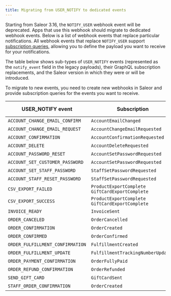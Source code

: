 ```yaml
---
title: Migrating from USER_NOTIFY to dedicated events
---
```


Starting from Saleor 3.16, the `NOTIFY_USER` webhook event will be deprecated. Apps that use this webhook should migrate to dedicated webhook events. Below is a list of webhook events that replace particular notifications. All webhook events that replace `NOTIFY_USER` support [subscription queries](developer/extending/webhooks/subscription-webhook-payloads.mdx#custom-payloads), allowing you to define the payload you want to receive for your notifications.

The table below shows sub-types of `USER_NOTIFY` events (represented as the `notify_event` field in the legacy payloads), their GraphQL subscription replacements, and the Saleor version in which they were or will be introduced.

To migrate to new events, you need to create new webhooks in Saleor and provide subscription queries for the events you want to receive.

| USER_NOTIFY event                | Subscription                                     | Saleor version |
| -------------------------------- | ------------------------------------------------ | -------------- |
| `ACCOUNT_CHANGE_EMAIL_CONFIRM`   | `AccountEmailChanged`                            | 3.15           |
| `ACCOUNT_CHANGE_EMAIL_REQUEST`   | `AccountChangeEmailRequested`                    | 3.15           |
| `ACCOUNT_CONFIRMATION`           | `AccountConfirmationRequested`                   | 3.15           |
| `ACCOUNT_DELETE`                 | `AccountDeleteRequested`                         | 3.15           |
| `ACCOUNT_PASSWORD_RESET`         | `AccountSetPasswordRequested`                    | 3.15           |
| `ACCOUNT_SET_CUSTOMER_PASSWORD`  | `AccountSetPasswordRequested`                    | 3.15           |
| `ACCOUNT_SET_STAFF_PASSWORD`     | `StaffSetPasswordRequested`                      | 3.15           |
| `ACCOUNT_STAFF_RESET_PASSWORD`   | `StaffSetPasswordRequested`                      | 3.15           |
| `CSV_EXPORT_FAILED`              | `ProductExportComplete` `GiftCardExportComplete` | 3.16           |
| `CSV_EXPORT_SUCCESS`             | `ProductExportComplete` `GiftCardExportComplete` | 3.16           |
| `INVOICE_READY`                  | `InvoiceSent`                                    | 3.2            |
| `ORDER_CANCELED`                 | `OrderCancelled`                                 | 3.2            |
| `ORDER_CONFIRMATION`             | `OrderCreated`                                   | 3.2            |
| `ORDER_CONFIRMED`                | `OrderConfirmed`                                 | 3.2            |
| `ORDER_FULFILLMENT_CONFIRMATION` | `FulfillmentCreated`                             | 3.4            |
| `ORDER_FULFILLMENT_UPDATE`       | `FulfillmentTrackingNumberUpdated`               | 3.16           |
| `ORDER_PAYMENT_CONFIRMATION`     | `OrderFullyPaid`                                 | 3.2            |
| `ORDER_REFUND_CONFIRMATION`      | `OrderRefunded`                                  | 3.14           |
| `SEND_GIFT_CARD`                 | `GiftCardSent`                                   | 3.13           |
| `STAFF_ORDER_CONFIRMATION`       | `OrderCreated`                                   | 3.2            |
